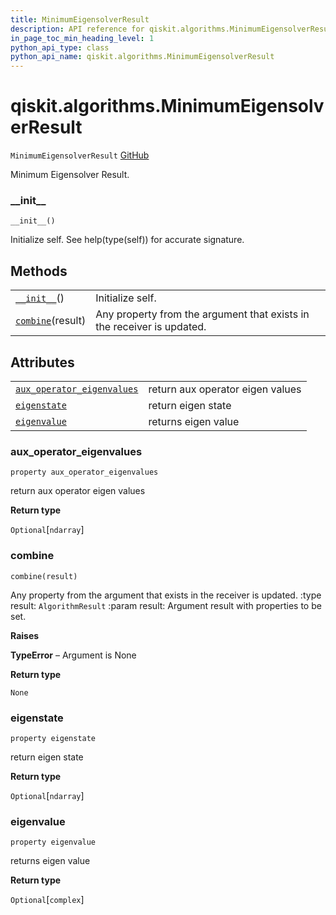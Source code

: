 ```yaml
---
title: MinimumEigensolverResult
description: API reference for qiskit.algorithms.MinimumEigensolverResult
in_page_toc_min_heading_level: 1
python_api_type: class
python_api_name: qiskit.algorithms.MinimumEigensolverResult
---
```


# qiskit.algorithms.MinimumEigensolverResult

<span id="qiskit.algorithms.MinimumEigensolverResult" />

`MinimumEigensolverResult` [GitHub](https://github.com/qiskit/qiskit/tree/stable/0.18/qiskit/algorithms/minimum_eigen_solvers/minimum_eigen_solver.py "view source code")

Minimum Eigensolver Result.

### \_\_init\_\_

<span id="qiskit.algorithms.MinimumEigensolverResult.__init__" />

`__init__()`

Initialize self. See help(type(self)) for accurate signature.

## Methods

|                                                                                                                               |                                                                        |
| ----------------------------------------------------------------------------------------------------------------------------- | ---------------------------------------------------------------------- |
| [`__init__`](#qiskit.algorithms.MinimumEigensolverResult.__init__ "qiskit.algorithms.MinimumEigensolverResult.__init__")()    | Initialize self.                                                       |
| [`combine`](#qiskit.algorithms.MinimumEigensolverResult.combine "qiskit.algorithms.MinimumEigensolverResult.combine")(result) | Any property from the argument that exists in the receiver is updated. |

## Attributes

|                                                                                                                                                                          |                                  |
| ------------------------------------------------------------------------------------------------------------------------------------------------------------------------ | -------------------------------- |
| [`aux_operator_eigenvalues`](#qiskit.algorithms.MinimumEigensolverResult.aux_operator_eigenvalues "qiskit.algorithms.MinimumEigensolverResult.aux_operator_eigenvalues") | return aux operator eigen values |
| [`eigenstate`](#qiskit.algorithms.MinimumEigensolverResult.eigenstate "qiskit.algorithms.MinimumEigensolverResult.eigenstate")                                           | return eigen state               |
| [`eigenvalue`](#qiskit.algorithms.MinimumEigensolverResult.eigenvalue "qiskit.algorithms.MinimumEigensolverResult.eigenvalue")                                           | returns eigen value              |

### aux\_operator\_eigenvalues

<span id="qiskit.algorithms.MinimumEigensolverResult.aux_operator_eigenvalues" />

`property aux_operator_eigenvalues`

return aux operator eigen values

**Return type**

`Optional`\[`ndarray`]

### combine

<span id="qiskit.algorithms.MinimumEigensolverResult.combine" />

`combine(result)`

Any property from the argument that exists in the receiver is updated. :type result: `AlgorithmResult` :param result: Argument result with properties to be set.

**Raises**

**TypeError** – Argument is None

**Return type**

`None`

### eigenstate

<span id="qiskit.algorithms.MinimumEigensolverResult.eigenstate" />

`property eigenstate`

return eigen state

**Return type**

`Optional`\[`ndarray`]

### eigenvalue

<span id="qiskit.algorithms.MinimumEigensolverResult.eigenvalue" />

`property eigenvalue`

returns eigen value

**Return type**

`Optional`\[`complex`]

